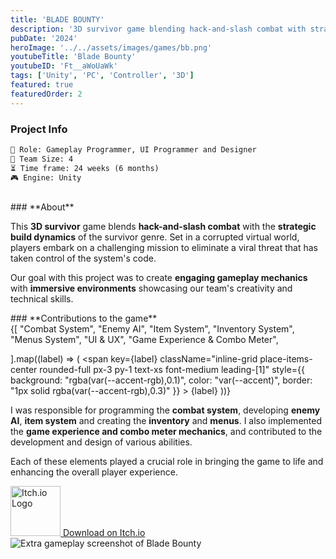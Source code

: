 ```yaml
---
title: 'BLADE BOUNTY'
description: '3D survivor game blending hack-and-slash combat with strategic build dynamics of survivor genre. (Team of 4, 24 weeks)'
pubDate: '2024'
heroImage: '../../assets/images/games/bb.png'
youtubeTitle: 'Blade Bounty'
youtubeID: 'Ft__aWoUaWk'
tags: ['Unity', 'PC', 'Controller', '3D']
featured: true
featuredOrder: 2 
---
```



###  **Project Info**  

```markdown
👤 Role: Gameplay Programmer, UI Programmer and Designer 
👥 Team Size: 4  
⏳ Time frame: 24 weeks (6 months)  
🎮 Engine: Unity  
```
<br />
###  **About**
<div className="text-justify">

This **3D survivor** game blends **hack-and-slash combat** with the **strategic build dynamics** of the survivor genre. Set in a corrupted virtual world, players embark on a challenging mission to eliminate a viral threat that has taken control of the system's code.

Our goal with this project was to create **engaging gameplay mechanics** with **immersive environments** showcasing our team's creativity and technical skills.
</div>
### **Contributions to the game**

<div className="mt-4 mb-4 flex flex-wrap gap-2 ">
  {[
    "Combat System",
    "Enemy AI",
    "Item System",
    "Inventory System",
    "Menus System",
    "UI & UX",
    "Game Experience & Combo Meter",

  ].map((label) => (
    <span
      key={label}
      className="inline-grid place-items-center rounded-full px-3 py-1 text-xs font-medium leading-[1]"
      style={{
        background: "rgba(var(--accent-rgb),0.1)",
        color: "var(--accent)",
        border: "1px solid rgba(var(--accent-rgb),0.3)"
      }}
    >
      {label}
    </span>
  ))}
</div>
<div className="text-justify">

I was responsible for programming the **combat system**, developing **enemy AI**, **item system** and creating the **inventory** and **menus**. I also implemented the **game experience and combo meter mechanics**, and contributed to the development and design of various abilities.

Each of these elements played a crucial role in bringing the game to life and enhancing the overall player experience.

</div>

<div className="flex flex-col items-center my-8">
  <a
    href="https://chilli-games.itch.io/blade-bounty"  
    target="_blank"
    rel="noopener noreferrer"
    className="flex flex-col items-center group"
  >
    <img
      src={imageItchio}               
      alt="Itch.io Logo"
      width="80"
      height="80"
      className="mb-3 transition-transform duration-200 group-hover:scale-110"
    />
    <span className="text-lg font-semibold text-[#FFFFFF] group-hover:text-[#1338BE] transition">
      Download on Itch.io
    </span>
  </a>
</div>

<div className="flex justify-center my-6">
  <Image src={image}
    alt="Extra gameplay screenshot of Blade Bounty" 
  className="w-full max-w-3xl h-auto rounded-xl shadow"
  />
</div>